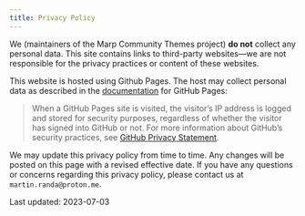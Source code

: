 ```yaml
---
title: Privacy Policy
---
```


We (maintainers of the Marp Community Themes project) **do not** collect any personal data. This site contains links to third-party websites---we are not responsible for the privacy practices or content of these websites.

This website is hosted using Github Pages. The host may collect personal data as described in the [documentation](https://docs.github.com/en/pages/getting-started-with-github-pages/about-github-pages) for GitHub Pages:

> When a GitHub Pages site is visited, the visitor's IP address is logged and stored for security purposes, regardless of whether the visitor has signed into GitHub or not. For more information about GitHub's security practices, see [GitHub Privacy Statement](https://docs.github.com/en/site-policy/privacy-policies/github-privacy-statement).

We may update this privacy policy from time to time. Any changes will be posted on this page with a revised effective date. If you have any questions or concerns regarding this privacy policy, please contact us at `martin.randa@proton.me`.

Last updated: 2023-07-03